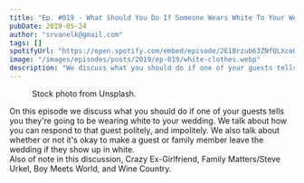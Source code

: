 ```yaml
---
title: "Ep. #019 - What Should You Do If Someone Wears White To Your Wedding?"
pubDate: 2019-05-24
author: "srvanelk@gmail.com"
tags: []
spotifyUrl: "https://open.spotify.com/embed/episode/2E1Brzub63ZNfQLXcoQaZP?utm_source=generator&theme=0"
image: "/images/episodes/posts/2019/ep-019/white-clothes.webp"
description: "We discuss what you should do if one of your guests tells you they're going to be wearing white to your wedding. We talk about how you can respond to that guest politely, and impolitely."
---
```



<figure>
  <img src="/images/episodes/posts/2019/ep-019/white-clothes.webp" alt="" />
  <figcaption>Stock photo from Unsplash.</figcaption>
</figure>

<SpotifyEmbed
  spotifyUrl={frontmatter.spotifyUrl}
  coverImage={frontmatter.image}
  coverAlt={frontmatter.title}
  title="Wedded"
  subtitle="Tap to load this episode"
/>
On this episode we discuss what you should do if one of your guests tells you they're
going to be wearing white to your wedding. We talk about how you can respond to that
guest politely, and impolitely. We also talk about whether or not it's okay to make
a guest or family member leave the wedding if they show up in white.
<br />
Also of note in this discussion, Crazy Ex-Girlfriend, Family Matters/Steve Urkel,
Boy Meets World, and Wine Country.
